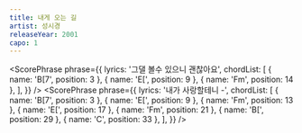 ```yaml
---
title: 내게 오는 길
artist: 성시경
releaseYear: 2001
capo: 1
---
```


<ScoreWrapper>
  <ScorePhrase
    phrase={{
      lyrics: '지금 곁에서 딴 생각에 잠겨 걷고 있는 그대',
      chordList: [
        { name: 'D', position: 0 },
        { name: 'Em', position: 3 },
        { name: 'D/F]', position: 6 },
        { name: 'G', position: 9 },
        { name: 'Em', position: 15 },
        { name: 'A', position: 19 },
        { name: 'D', position: 24 },
      ],
    }}
  />
  <ScorePhrase
    phrase={{
      lyrics: '설레는 마음에 몰래 그대 모습 바라보면서 내안에 담아요',
      chordList: [
        { name: 'F]m7', position: 1 },
        { name: 'G', position: 7 },
        { name: 'Gm7', position: 10 },
        { name: 'F]m7', position: 13 },
        { name: 'B7', position: 17 },
        { name: 'Em', position: 22 },
        { name: 'Em/D', position: 24 },
        { name: 'A', position: 30 },
      ],
    }}
  />
  <ScorePhrase
    phrase={{
      lyrics: ' 사랑이겠죠 또 다른 말로는 설명할수 없죠',
      chordList: [
        { name: 'D', position: 0 },
        { name: 'Em', position: 3 },
        { name: 'D/F]', position: 6 },
        { name: 'G', position: 9 },
        { name: 'Em', position: 15 },
        { name: 'A7', position: 18 },
        { name: 'D', position: 23 },
      ],
    }}
  />
  <ScorePhrase
    phrase={{
      lyrics: '함께 걷는 이길 다시 추억으로 끝나지 않게 꼭 오늘처럼 지켜갈게요',
      chordList: [
        { name: 'F]m7', position: 1 },
        { name: 'G', position: 7 },
        { name: 'Gm7', position: 11 },
        { name: 'F]m7', position: 14 },
        { name: 'B7', position: 17 },
        { name: 'Em', position: 22 },
        { name: 'Em/D', position: 26 },
        { name: 'A7sus4', position: 33 },
        { name: 'A7', position: 36 },
      ],
    }}
  />
  <ScorePhrase
    phrase={{
      lyrics: ' 사랑한다는 그말 아껴둘걸 그랬죠',
      chordList: [
        { name: 'D', position: 0 },
        { name: 'D/F]', position: 3 },
        { name: 'G', position: 8 },
        { name: 'Em', position: 12 },
        { name: 'A7', position: 14 },
      ],
    }}
  />
  <ScorePhrase
    phrase={{
      lyrics: ' 이젠 어떻게 내맘 표현해야 하나',
      chordList: [
        { name: 'D', position: 0 },
        { name: 'D/F]', position: 4 },
        { name: 'Am', position: 9 },
        { name: 'D7', position: 12 },
      ],
    }}
  />
  <ScorePhrase
    phrase={{
      lyrics: ' 모든 것이 변해가도 이 맘으로',
      chordList: [
        { name: 'G', position: 0 },
        { name: 'Gm7', position: 3 },
        { name: 'F]m7', position: 7 },
        { name: 'Bm11', position: 11 },
        { name: 'Em', position: 16 },
      ],
    }}
  />
  <ScorePhrase
    phrase={{
      lyrics: '그대 사랑할게요',
      chordList: [
        { name: 'A7', position: 3 },
        { name: 'Dsus4', position: 8 },
        { name: 'D', position: 12 },
      ],
    }}
  />
  <ScorePhrase
    phrase={{
      lyrics: ' 망설였나요 날 받아주기가 아직 힘든가요',
      chordList: [
        { name: 'D', position: 0 },
        { name: 'Em', position: 3 },
        { name: 'D/F]', position: 6 },
        { name: 'G', position: 9 },
        { name: 'Em', position: 14 },
        { name: 'A7', position: 18 },
        { name: 'D', position: 22 },
      ],
    }}
  />
  <ScorePhrase
    phrase={{
      lyrics: '그댈 떠난 사랑 그만 잊으려고 애쓰진 마요 나 그때까지 기다릴테니',
      chordList: [
        { name: 'F]m7', position: 1 },
        { name: 'G', position: 7 },
        { name: 'Gm7', position: 11 },
        { name: 'F]m7', position: 14 },
        { name: 'B7', position: 17 },
        { name: 'Em', position: 22 },
        { name: 'Em/D', position: 26 },
        { name: 'A7sus4', position: 33 },
        { name: 'A7', position: 36 },
      ],
    }}
  />
  <ScorePhrase
    phrase={{
      lyrics: ' 사랑한다는 그말 아껴둘걸 그랬죠',
      chordList: [
        { name: 'D', position: 0 },
        { name: 'D/F]', position: 3 },
        { name: 'G', position: 8 },
        { name: 'Em', position: 12 },
        { name: 'A7', position: 14 },
      ],
    }}
  />
  <ScorePhrase
    phrase={{
      lyrics: ' 이젠 어떻게 내맘 표현해야 하나',
      chordList: [
        { name: 'D', position: 0 },
        { name: 'D/F]', position: 4 },
        { name: 'Am', position: 9 },
        { name: 'D7', position: 12 },
      ],
    }}
  />
  <ScorePhrase
    phrase={{
      lyrics: ' 모든 것이 변해가도 이 맘으로',
      chordList: [
        { name: 'G', position: 0 },
        { name: 'Gm7', position: 3 },
        { name: 'F]m7', position: 7 },
        { name: 'Bm11', position: 11 },
        { name: 'Em', position: 16 },
      ],
    }}
  />
  <ScorePhrase
    phrase={{
      lyrics: '그대 사랑할게요',
      chordList: [
        { name: 'A7', position: 3 },
        { name: 'Dsus4', position: 8 },
        { name: 'D', position: 12 },
      ],
    }}
  />
  <ScorePhrase
    phrase={{
      lyrics: ' 눈물이 또 남아있다면 모두 흘려버려요',
      chordList: [
        { name: 'B[', position: 0 },
        { name: 'C', position: 7 },
        { name: 'Gm', position: 12 },
        { name: 'C', position: 16 },
      ],
    }}
  />
  <ScorePhrase
    phrase={{
      lyrics: ' 이 좋은 하늘아래 우리만 남도록 - 오 -  허어 예 -',
      chordList: [
        { name: 'F', position: 0 },
        { name: 'Dm', position: 4 },
        { name: 'Em', position: 9 },
        { name: 'A', position: 13 },
        { name: 'D', position: 18 },
        { name: 'G', position: 23 },
        { name: 'A', position: 25 },
      ],
    }}
  />
  <ScorePhrase
    phrase={{
      lyrics: '(전조 간주)',
      chordList: [
        { name: 'D', position: 0 },
        { name: 'Am', position: 8 },
        { name: 'D', position: 12 },
        { name: 'G', position: 16 },
        { name: 'Gm', position: 20 },
      ],
    }}
  />
  <ScorePhrase
    phrase={{
      lyrics: '(전조 간주)',
      chordList: [
        { name: 'D', position: 0 },
        { name: 'Bm', position: 4 },
        { name: 'Em', position: 8 },
        { name: 'Fm', position: 16 },
        { name: 'B[', position: 20 },
      ],
    }}
  />
  <ScorePhrase
    phrase={{
      lyrics: '사랑할 수 있나요 내가 다가간 만큼',
      chordList: [
        { name: 'E[', position: 0 },
        { name: 'G]', position: 8 },
        { name: 'Fm', position: 12 },
        { name: 'B[7', position: 14 },
      ],
    }}
  />
  <ScorePhrase
    phrase={{
      lyrics: '이젠 내게 와줘요 내게 기댄 마음',
      chordList: [
        { name: 'E[', position: 0 },
        { name: 'B[m', position: 9 },
        { name: 'E[7', position: 12 },
      ],
    }}
  />
  <ScorePhrase
    phrase={{
      lyrics: '사랑이 아니라해도 괜찮아요',
      chordList: [
        { name: 'G]', position: 0 },
        { name: 'G]m', position: 3 },
        { name: 'Gm', position: 7 },
        { name: 'Cm', position: 11 },
        { name: 'Fm', position: 14 },
      ],
    }}
  />

  <ScorePhrase
    phrase={{
      lyrics: '그댈 볼수 있으니 괜찮아요',
      chordList: [
        { name: 'B[7', position: 3 },
        { name: 'E[', position: 9 },
        { name: 'Fm', position: 14 },
      ],
    }}
  />
  <ScorePhrase
    phrase={{
      lyrics: '내가 사랑할테니 -',
      chordList: [
        { name: 'B[7', position: 3 },
        { name: 'E[', position: 9 },
        { name: 'Fm', position: 13 },
        { name: 'E[', position: 17 },
        { name: 'Fm', position: 21 },
        { name: 'B[', position: 29 },
        { name: 'C', position: 33 },
      ],
    }}
  />
</ScoreWrapper>
